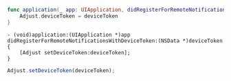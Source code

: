 <Tabs>
<Tab title="Swift" sync="swift">

```swift {2}
func application(_ app: UIApplication, didRegisterForRemoteNotificationsWithDeviceToken deviceToken: Data) {
    Adjust.deviceToken = deviceToken
}
```

</Tab>
<Tab title="Objective-C" sync="objc">

```objc {2}
- (void)application:(UIApplication *)app didRegisterForRemoteNotificationsWithDeviceToken:(NSData *)deviceToken {
    [Adjust setDeviceToken:deviceToken];
}
```

</Tab>
<Tab title="Javascript" sync="js">

```js
Adjust.setDeviceToken(deviceToken);
```

</Tab>
</Tabs>
